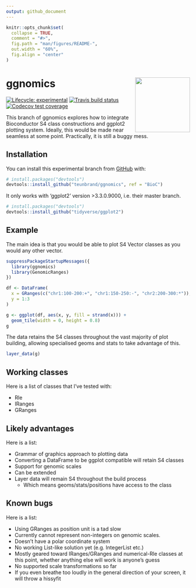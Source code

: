 ```yaml
---
output: github_document
---
```


<!-- README.md is generated from README.Rmd. Please edit that file -->

```r
knitr::opts_chunk$set(
  collapse = TRUE,
  comment = "#>",
  fig.path = "man/figures/README-",
  out.width = "60%",
  fig.align = "center"
)
```

# ggnomics <img src="man/figures/logo_300px.png" align = "right" width = "150" />

<!-- badges: start -->
[![Lifecycle: experimental](https://img.shields.io/badge/lifecycle-experimental-orange.svg)](https://www.tidyverse.org/lifecycle/#experimental)
[![Travis build status](https://travis-ci.org/teunbrand/ggnomics.svg?branch=master)](https://travis-ci.org/teunbrand/ggnomics)
[![Codecov test coverage](https://codecov.io/gh/teunbrand/ggnomics/branch/BioC/graph/badge.svg)](https://codecov.io/gh/teunbrand/ggnomics?branch=BioC)
<!-- badges: end -->

This branch of ggnomics explores how to integrate Bioconductor S4 class constructions and ggplot2 plotting system. Ideally, this would be made near seamless at some point. Practically, it is still a buggy mess.

## Installation

You can install this experimental branch from [GitHub](https://github.com/) with:

``` r
# install.packages("devtools")
devtools::install_github("teunbrand/ggnomics", ref = "BioC")
```

It only works with 'ggplot2' version >3.3.0.9000, i.e. their master branch.

``` r
# install.packages("devtools")
devtools::install_github("tidyverse/ggplot2")
```

## Example

The main idea is that you would be able to plot S4 Vector classes as you would any other vector.

```r
suppressPackageStartupMessages({
  library(ggnomics)
  library(GenomicRanges)
})

df <- DataFrame(
  x = GRanges(c("chr1:100-200:+", "chr1:150-250:-", "chr2:200-300:*")),
  y = 1:3
)

g <- ggplot(df, aes(x, y, fill = strand(x))) +
  geom_tile(width = 0, height = 0.8)
g
```

The data retains the S4 classes throughout the vast majority of plot building, allowing specialised geoms and stats to take advantage of this.

```r
layer_data(g)
```

## Working classes

Here is a list of classes that I've tested with:

* Rle
* IRanges
* GRanges

## Likely advantages

Here is a list:

* Grammar of graphics approach to plotting data
* Converting a DataFrame to be ggplot compatible will retain S4 classes
* Support for genomic scales
* Can be extended
* Layer data will remain S4 throughout the build process
  + Which means geoms/stats/positions have access to the class

## Known bugs

Here is a list:

* Using GRanges as position unit is a tad slow
* Currently cannot represent non-integers on genomic scales.
* Doesn't have a polar coordinate system
* No working List-like solution yet (e.g. IntegerList etc.)
* Mostly geared toward IRanges/GRanges and numerical-Rle classes at this point, whether anything else will work is anyone's guess
* No supported scale transformations so far
* If you even breathe too loudly in the general direction of your screen, it will throw a hissyfit
